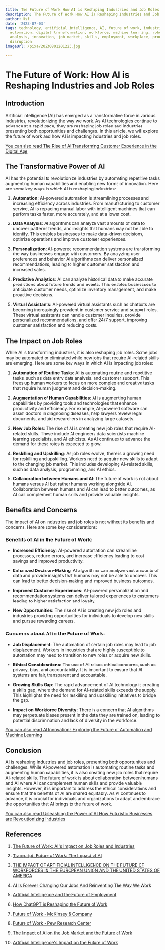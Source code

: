 ```yaml
---
title: The Future of Work How AI is Reshaping Industries and Job Roles
description: The Future of Work How AI is Reshaping Industries and Job Roles
author: Usf
date: '2023-07-03'
tags: technology, artificial intelligence, AI, future of work, industries, job roles,
  automation, digital transformation, workforce, machine learning, robotics, data
  analysis, innovation, job market, skills, employment, workplace, productivity, efficiency,
  disruption
imageUrl: /pixa/20230801201225.jpg

---
```

# The Future of Work: How  AI is  Reshaping  Industries and Job Roles

## Introduction

Artificial Intelligence (AI) has emerged as a transformative force in various industries, revolutionizing the way we work. As AI technologies  continue to  advance at a rapid pace, they are reshaping job roles and  industries presenting both opportunities and challenges.  In this article,  we  will explore the future of work and how AI is impacting industries and job roles.

[You  can also read The Rise of AI Transforming Customer  Experience in the Digital  Age](The%20Rise%20of%20AI%20Transforming%20Customer%20Experience%20in%20the%20Digital%20Age)


## The Transformative Power of AI

AI has the potential to revolutionize industries by automating repetitive tasks augmenting  human capabilities and enabling new forms of innovation. Here are some key ways in which AI is reshaping industries:

1. **Automation**:  AI-powered automation is streamlining processes and increasing efficiency across industries.  From manufacturing to  customer service, AI is replacing  manual  labor with intelligent machines that can perform tasks faster, more accurately, and at a lower  cost.

2. **Data Analysis**:  AI algorithms can  analyze vast amounts of data to uncover patterns  trends, and insights that humans may not be able to identify. This enables businesses to make data-driven decisions, optimize operations and improve customer experiences.

3. **Personalization**: AI-powered recommendation systems are transforming the  way businesses engage with customers. By analyzing user  preferences and behavior AI algorithms can deliver  personalized  recommendations, leading to higher customer satisfaction  and increased sales.

4. **Predictive Analytics**: AI can analyze historical data to make accurate predictions about future trends and events. This enables businesses to anticipate customer needs, optimize inventory management, and make proactive decisions.

5. **Virtual Assistants**: AI-powered  virtual assistants  such as chatbots are becoming increasingly prevalent in customer service and support roles. These virtual assistants can handle customer inquiries, provide personalized recommendations, and offer  24/7 support, improving customer  satisfaction and reducing costs.

## The Impact on Job Roles

While  AI is transforming industries, it is also reshaping job roles. Some jobs may be automated or eliminated while new jobs that require AI-related skills are emerging. Here are  some key ways in  which AI is impacting job roles:

1. **Automation of  Routine Tasks**: AI is automating routine and repetitive  tasks, such  as data entry  data analysis, and customer support. This frees up human workers to focus on more complex and creative tasks that require human judgment and  decision-making.

2. **Augmentation of  Human Capabilities**: AI is augmenting human capabilities by providing tools and technologies that enhance productivity and efficiency. For example, AI-powered software can assist doctors in diagnosing diseases, help lawyers review legal documents, and aid researchers in analyzing large datasets.

3. **New Job Roles**:  The rise of AI  is creating new job roles that require AI-related skills. These include AI engineers data scientists machine learning specialists,  and AI ethicists.  As  AI continues to advance the demand for these roles is expected to grow.

4. **Reskilling and Upskilling**: As job  roles  evolve, there is a  growing need for reskilling and upskilling. Workers need to acquire new skills to adapt to the changing job market. This  includes developing AI-related skills, such as  data analysis, programming, and AI ethics.

5. **Collaboration between Humans and AI**: The future of work is  not about humans versus AI but rather humans working alongside AI. Collaboration between humans and AI can lead to  better outcomes, as AI can complement human skills and provide  valuable insights.

## Benefits and Concerns

The impact of  AI on industries and job roles is not without its benefits and concerns. Here are  some key considerations:

### Benefits of AI in the  Future of Work:

- **Increased Efficiency**: AI-powered automation can streamline processes, reduce errors, and increase efficiency leading to  cost savings  and improved productivity.

- **Enhanced Decision-Making**: AI algorithms can analyze vast amounts of data and provide insights that humans may not be able to uncover. This can lead  to better  decision-making and improved business outcomes.

- **Improved Customer Experiences**: AI-powered personalization  and recommendation systems can deliver tailored experiences to customers leading to higher satisfaction and loyalty.

- **New Opportunities**: The rise of AI  is creating new job roles and industries providing opportunities for individuals to develop new  skills and pursue  rewarding careers.

### Concerns about AI in the Future of Work:

- **Job Displacement**: The automation of certain job roles may lead to job displacement. Workers in industries  that are highly susceptible to automation may need to transition to new roles  or acquire new skills.

- **Ethical  Considerations**: The use of AI raises ethical concerns, such as privacy, bias, and accountability. It is important to ensure that AI systems  are fair,  transparent  and accountable.

- **Growing  Skills Gap**: The rapid advancement of AI technology is  creating a skills  gap, where the demand  for AI-related skills exceeds the supply. This highlights  the need for reskilling and upskilling  initiatives to bridge  the gap.

- **Impact on Workforce Diversity**: There is  a concern that AI algorithms may perpetuate biases present in the data they  are  trained on, leading to potential discrimination and lack of diversity in the workforce.

[You  can also read AI Innovations Exploring  the Future of Automation  and Machine Learning](AI%20Innovations%20Exploring%20the%20Future%20of%20Automation%20and%20Machine%20Learning)


## Conclusion

AI is reshaping industries and job roles, presenting both opportunities and challenges. While AI-powered automation is  automating routine tasks and augmenting human capabilities, it is also creating new job roles that require  AI-related skills. The future of work is about collaboration between humans and AI  where AI can complement human skills and provide valuable insights. However, it  is important to address the ethical considerations and ensure that the benefits of AI are shared equitably. As AI continues to  advance, it is crucial for  individuals and organizations to adapt and embrace  the opportunities that  AI brings to the future of work.

[You  can also read Unleashing the Power of AI How Futuristic Businesses  are Revolutionizing Industries](Unleashing%20the%20Power%20of%20AI%20How%20Futuristic%20Businesses%20are%20Revolutionizing%20Industries)


## References

1. [The Future of Work: AI's Impact on Job  Roles and Industries](https://www.productiveedge.com/blog/the-future-of-work-ai-impact-on-job-roles-and-industries)

2. [Transcript: Future of Work: The Impact of AI](https://www.washingtonpost.com/washington-post-live/2023/07/11/transcript-future-work-impact-ai/)

3. [THE IMPACT OF ARTIFICIAL INTELLIGENCE ON THE FUTURE OF WORKFORCES IN THE EUROPEAN UNION AND THE UNITED STATES OF AMERICA](https://www.whitehouse.gov/wp-content/uploads/2022/12/TTC-EC-CEA-AI-Report-12052022-1.pdf)

4. [AI Is Forever Changing Our Jobs And Reinventing The  Way We Work](https://www.forbes.com/sites/markminevich/2023/03/31/ai-is-forever-changing-our-jobs-and-reinventing-the-way-we-work/?sh=735f05183c5e)

5. [Artificial Intelligence and the Future  of Employment](https://www.wsj.com/articles/artificial-intelligence-and-the-future-of-employment-college-students-education-jobs-ai-d4470007)

6. [How ChatGPT is Reshaping the  Future of  Work](https://northwest.education/insights/career-growth/how-chatgpt-is-reshaping-the-future-of-work/)

7. [Future of Work - McKinsey &  Company](https://www.mckinsey.com/featured-insights/future-of-work)

8. [Future of Work  - Pew  Research Center](https://www.pewresearch.org/topic/economy-work/business-workplace/future-of-work/)

9. [The Impact  of AI on the Job  Market and the Future of Work](https://intellectdata.com/the-impact-of-ai-on-the-job-market-and-the-future-of-work/)

10. [Artificial Intelligence's Impact on the Future of Work](https://www.ai-bees.io/post/how-artificial-intelligence-impacts-the-future-of-work)